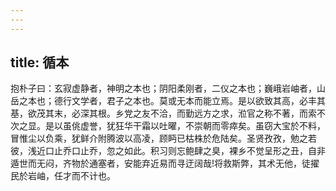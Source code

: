```yaml
---
---
---
```

title: 循本
---




抱朴子曰：玄寂虚静者，神明之本也；阴阳柔刚者，二仪之本也；巍峨岩岫者，山岳之本也；德行文学者，君子之本也。莫或无本而能立焉。是以欲致其高，必丰其基，欲茂其末，必深其根。乡党之友不洽，而勤远方之求，涖官之称不著，而索不次之显。是以虽佻虚誉，犹狂华干霜以吐曜，不崇朝而零瘁矣。虽窃大宝於不料，冒惟尘以负乘，犹鲜介附腾波以高凌，顾眄已枯株於危陆矣。圣贤孜孜，勉之若彼，浅近口止乔口止乔，忽之如此。积习则忘鲍肆之臭，裸乡不觉呈形之丑，自非遁世而无闷，齐物於通塞者，安能弃近易而寻迂阔哉!将救斯弊，其术无他，徒擢民於岩岫，任才而不计也。